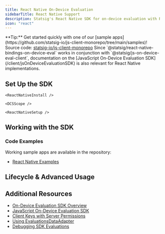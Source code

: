 ```yaml
---
title: React Native On-Device Evaluation
sidebarTitle: React Native Support
description: Statsig's React Native SDK for on-device evaluation with React Native applications.
icon: "react"
---
```





<Callout icon="lightbulb">
**Tip:** Get started quickly with one of our [sample apps](https://github.com/statsig-io/js-client-monorepo/tree/main/samples)!
</Callout>

<Callout icon="github">
Source code: <a href="https://github.com/statsig-io/js-client-monorepo" target="_blank" rel="noreferrer">statsig-io/js-client-monorepo</a>
</Callout>

<OnDeviceEvalProsAndCons sdkName="@statsig/react-native-bindings-on-device-eval"  />

<Note>
Since `@statsig/react-native-bindings-on-device-eval` works in conjunction with `@statsig/js-on-device-eval-client`, documentation on the [JavaScript On-Device Evaluation SDK](/client/jsOnDeviceEvaluationSDK) is also relevant for React Native implementations.
</Note>

## Set Up the SDK

<Steps>
  <Step title="Install the SDK">
    <Installation />
    
    <ReactNativeInstall />
  </Step>
  <Step title="Initialize the SDK">
    <Initialization />
    
    <DCSScope />

    <ReactNativeSetup />
  </Step>
</Steps>

## Working with the SDK

<JSCreateUser />

<ReactHooks />

### Code Examples

Working sample apps are available in the repository:

- [React Native Examples](https://github.com/statsig-io/js-client-monorepo/tree/main/samples)

<statsigUserIntro />

<StatsigUserNotes sdkName="React Native" />

<JSClientEventEmitting />

<statsigOptionsIntro />

<JSOptions />

<manualExposuresIntro />

<JSManualExposures />

## Lifecycle & Advanced Usage

<shuttingDown />
<JSShutdown />

<JSDataAdapter />

## Additional Resources

- [On-Device Evaluation SDK Overview](/client/onDevice)
- [JavaScript On-Device Evaluation SDK](/client/jsOnDeviceEvaluationSDK)
- [Client Keys with Server Permissions](/sdk-keys/api-keys/#client-keys-with-server-permissions)
- [Using EvaluationsDataAdapter](/client/javascript/using-evaluations-data-adapter)
- [Debugging SDK Evaluations](/sdk/debugging)
